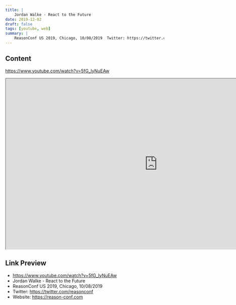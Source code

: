 ```yaml
---
title: |
    Jordan Walke - React to the Future
date: 2019-12-02
draft: false
tags: [youtube, web]
summary: |
    ReasonConf US 2019, Chicago, 10/08/2019  Twitter: https://twitter.com/reasonconf Website: https://reason-conf.com
---
```


## Content

https://www.youtube.com/watch?v=5fG_lyNuEAw


<iframe
    width="960"
    height="540"
    src="https://www.youtube.com/embed/5fG_lyNuEAw"
    title="Jordan Walke - React to the Future"
    allow="accelerometer; autoplay; clipboard-write; encrypted-media; gyroscope; picture-in-picture; web-share"
    allowFullscreen
    >
</iframe>

## Link Preview

- https://www.youtube.com/watch?v=5fG_lyNuEAw
- Jordan Walke - React to the Future
- ReasonConf US 2019, Chicago, 10/08/2019
- Twitter: https://twitter.com/reasonconf
- Website: https://reason-conf.com
